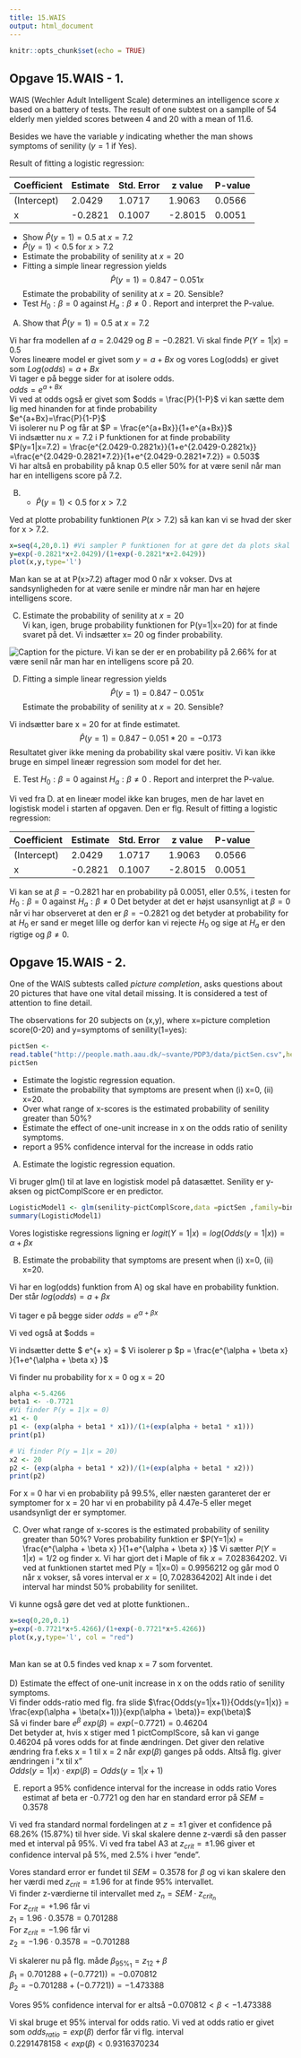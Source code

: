 ```yaml
---
title: 15.WAIS
output: html_document
---
```


```r
knitr::opts_chunk$set(echo = TRUE)
```

## Opgave 15.WAIS - 1.

WAIS (Wechler Adult Intelligent Scale) determines an intelligence score $x$ based on a battery of tests. The result of one subtest on a samplle of 54 elderly men yielded scores between 4 and 20 with a mean of 11.6.

Besides we have the variable $y$ indicating whether the man shows symptoms of senility ($y=1$ if Yes).

Result of fitting a logistic regression:

 
Coefficient|Estimate|Std. Error|z value|P-value
----------- | -------- | ---------- | ------- | ------- 			 
(Intercept) |  2.0429  |   1.0717   |  1.9063 | 0.0566
x           | -0.2821  |   0.1007   | -2.8015 | 0.0051

- Show $\hat P(y=1)=0.5$ at $x=7.2$
- $\hat P(y=1)<0.5$ for $x>7.2$
- Estimate the probability of senility at $x=20$
- Fitting a simple linear regression yields $$\hat P(y=1)=0.847-0.051x$$ Estimate the probability of senility at $x=20$. Sensible?
- Test $H_0: \beta=0$ against $H_a: \beta\not= 0$ . Report and interpret the P-value. 

A) Show that $\hat P(y=1)=0.5$ at $x=7.2$ 

Vi har fra modellen af $a = 2.0429$ og $B = -0.2821$. Vi skal finde $P(Y=1|x) = 0.5$<br>
Vores lineære model er givet som $y = a+Bx$ og vores Log(odds) er givet som $Log(odds) = a+Bx$<br>
Vi tager e på begge sider for at isolere odds.<br>
$odds = e^{a+Bx}$<br>
Vi ved at odds også er givet som $odds = \frac{P}{1-P}$ vi kan sætte dem lig med hinanden for at finde probability<br>
$e^{a+Bx}=\frac{P}{1-P}$<br> Vi isolerer nu P og får at $P = \frac{e^{a+Bx}}{1+e^{a+Bx}}$
<br>Vi indsætter nu $x = 7.2$ i P funktionen for at finde probability<br>
$P(y=1|x=7.2) = \frac{e^{2.0429-0.2821x}}{1+e^{2.0429-0.2821x}} =\frac{e^{2.0429-0.2821*7.2}}{1+e^{2.0429-0.2821*7.2}} = 0.503$<br>
Vi har altså en probability på knap 0.5 eller 50\% for at være senil når man har en intelligens score på 7.2.<br>

B) - $\hat P(y=1)<0.5$ for $x>7.2$

Ved at plotte probability funktionen $P(x>7.2)$ så kan kan vi se hvad der sker for x > 7.2.

```r
x=seq(4,20,0.1) #Vi sampler P funktionen for at gøre det da plots skal være discrete.
y=exp(-0.2821*x+2.0429)/(1+exp(-0.2821*x+2.0429))
plot(x,y,type='l')
```

Man kan se at at P(x>7.2) aftager mod 0 når x vokser. Dvs at sandsynligheden for at være senile er mindre når man har en højere intelligens score.

C) Estimate the probability of senility at $x=20$
<br>
Vi kan, igen, bruge probability funktionen for P(y=1|x=20) for at finde svaret på det. Vi indsætter x= 20 og finder probability.

![Caption for the picture.](1.3 P of x 20.png)
Vi kan se der er en probability på 2.66\% for at være senil når man har en intelligens score på 20.

D) Fitting a simple linear regression yields $$\hat P(y=1)=0.847-0.051x$$ Estimate the probability of senility at $x=20$. Sensible?

Vi indsætter bare x = 20 for at finde estimatet.
$$\hat P(y=1)=0.847-0.051*20=-0.173$$
Resultatet giver ikke mening da probability skal være positiv. Vi kan ikke bruge en simpel lineær regression som model for det her.

E) Test $H_0: \beta=0$ against $H_a: \beta\not= 0$ . Report and interpret the P-value. 

Vi ved fra D. at en lineær model ikke kan bruges, men de har lavet en logistisk model i starten af opgaven. Den er flg.
Result of fitting a logistic regression:

 
Coefficient|Estimate|Std. Error|z value|P-value
----------- | -------- | ---------- | ------- | ------- 			 
(Intercept) |  2.0429  |   1.0717   |  1.9063 | 0.0566
x           | -0.2821  |   0.1007   | -2.8015 | 0.0051

Vi kan se at $\beta = -0.2821$ har en probability på 0.0051, eller 0.5\%, i testen for $H_0: \beta=0$ against $H_a: \beta\not= 0$
Det betyder at det er højst usansynligt at $\beta = 0$ når vi har observeret at den er $\beta = -0.2821$ og det betyder at probability for at $H_0$ er sand er meget lille og derfor kan vi rejecte $H_0$ og sige at $H_a$ er den rigtige og  $\beta \neq 0$.


## Opgave 15.WAIS - 2.

One of the WAIS subtests called *picture completion*, asks questions about 20 pictures that have one vital detail missing. It is considered a test of attention to fine detail.

The observations for 20 subjects on (x,y), where x=picture completion score(0-20) and y=symptoms of senility(1=yes):
```r
pictSen <-
read.table("http://people.math.aau.dk/~svante/PDP3/data/pictSen.csv",header=T)
pictSen
```

- Estimate the logistic regression equation.
- Estimate the probability that symptoms are present when (i) x=0, (ii) x=20.
- Over what range of x-scores is the estimated probability of senility greater than 50%?
- Estimate the effect of one-unit increase in x on the odds ratio of senility symptoms.
- report a 95% confidence interval for the increase in odds ratio

A) Estimate the logistic regression equation.

Vi bruger glm() til at lave en logistisk model på datasættet.
Senility er y-aksen og pictComplScore er en predictor.

```r
LogisticModel1 <- glm(senility~pictComplScore,data =pictSen ,family=binomial)
summary(LogisticModel1)
```
Vores logistiske regressions ligning er
$logit(Y=1|x)=log(Odds(y=1|x)) = \alpha + \beta x$

B) Estimate the probability that symptoms are present when (i) x=0, (ii) x=20.<br>

Vi har en log\(odds) funktion from A) og skal have en probability funktion. Der står
$log(odds)=a+\beta x$

Vi tager e på begge sider 
$odds = e^{\alpha + \beta x}$

Vi ved også at
$odds = \frac{p}{1-p}

Vi indsætter dette
$ e^{\alpha + \beta x} = \frac{p}{1-p}$
Vi isolerer p
$p = \frac{e^{\alpha + \beta x} }{1+e^{\alpha + \beta x} }$

Vi finder nu probability for x = 0 og x = 20

```r
alpha <-5.4266
beta1 <- -0.7721
#Vi finder P(y = 1|x = 0)
x1 <- 0
p1 <- (exp(alpha + beta1 * x1))/(1+(exp(alpha + beta1 * x1)))
print(p1)

# Vi finder P(y = 1|x = 20)
x2 <- 20
p2 <- (exp(alpha + beta1 * x2))/(1+(exp(alpha + beta1 * x2)))
print(p2)
```
For x = 0 har vi en probability på 99.5%, eller næsten garanteret der er symptomer
for x = 20 har vi en probability på 4.47e-5 eller meget usandsynligt der er symptomer.
<br>

C) Over what range of x-scores is the estimated probability of senility greater than 50%?
Vores probability funktion er $P(Y=1|x) = \frac{e^{\alpha + \beta x} }{1+e^{\alpha + \beta x} }$
Vi sætter $P(Y=1|x) = 1/2$ og finder x. Vi har gjort det i Maple of fik
$x = 7.028364202$.
Vi ved at funktionen startet med P(y = 1|x=0) = 0.9956212 og går mod 0 når x vokser, så vores interval er
$x =[0,7.028364202]$
Alt inde i det interval har mindst 50% probability for senilitet.

Vi kunne også gøre det ved at plotte funktionen.. <br>
```r
x=seq(0,20,0.1)
y=exp(-0.7721*x+5.4266)/(1+exp(-0.7721*x+5.4266))
plot(x,y,type='l', col = "red")
```
<br>
Man kan se at 0.5 findes ved knap x = 7 som forventet.<br>
<br>
D) Estimate the effect of one-unit increase in x on the odds ratio of senility symptoms.<br>
Vi finder odds-ratio med flg. fra slide 
$\frac{Odds(y=1|x+1)}{Odds(y=1|x)} = \frac{exp(\alpha + \beta(x+1))}{exp(\alpha + \beta)}= exp(\beta)$<br>
Så vi finder bare $e^\beta$
$exp(\beta)=exp(-0.7721) = 0.46204$<br>
Det betyder at, hvis x stiger med 1 pictComplScore, så kan vi gange 0.46204 på vores odds for at finde ændringen. Det giver den relative ændring fra f.eks x = 1 til x = 2 når $exp(\beta)$ ganges på odds.
Altså flg. giver ændringen i "x til x" <br> 
$Odds(y=1|x) \cdot exp(\beta) = Odds(y=1|x+1)$

E) report a 95% confidence interval for the increase in odds ratio
Vores estimat af beta er -0.7721 og den har en standard error på $SEM = 0.3578$

Vi ved fra standard normal fordelingen at $z = \pm 1$ giver et confidence på 68.26\% (15.87\%) til hver side. Vi skal skalere denne z-værdi så den passer med et interval på 95\%. Vi ved fra tabel A3 at $z_{crit} = \pm 1.96$ giver et confidence interval på 5%, med 2.5% i hver "ende".<br>

Vores standard error er fundet til $SEM = 0.3578$ for $\beta$ og vi kan skalere den her værdi med $z_{crit} = \pm 1.96$ for at finde 95\% intervallet.<br>
Vi finder z-værdierne til intervallet med $z_n = SEM \cdot z_{crit_n}$<br>
For $z_{crit} = +1.96$ får vi<br>
$z_1 = 1.96 \cdot 0.3578 = 0.701288$<br>
For $z_{crit} = -1.96$ får vi<br>
$z_2 = -1.96 \cdot 0.3578 = -0.701288$<br>

Vi skalerer nu \beta på flg. måde $\beta_{95\%_1} = z_{12}+\beta$<br>
$\beta_1 = 0.701288 + (-0.7721) ) = -0.070812$<br>
$\beta_2 = -0.701288 + (-0.7721) ) = -1.473388$<br>

Vores 95\% confidence interval for \beta er altså
$-0.070812 < \beta < -1.473388$

Vi skal bruge et 95\% interval for odds ratio. Vi ved at odds ratio er givet som $odds_{ratio} = exp(\beta)$ derfor får vi flg. interval<br>
$0.2291478158 < exp(\beta) < 0.9316370234$






